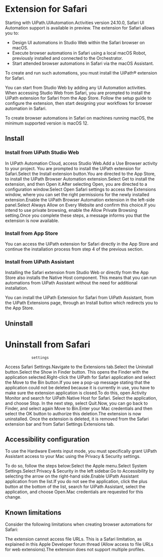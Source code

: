 ﻿# Extension for Safari

Starting with UiPath.UIAutomation.Activities version 24.10.0, Safari UI Automation support is available in preview. The extension for Safari allows you to:

* Design UI automations in Studio Web within the Safari browser on macOS.
* Execute browser automations in Safari using a local macOS Robot, previously installed and connected to the Orchestrator.
* Start attended browser automations in Safari via the macOS Assistant.

To create and run such automations, you must install the UiPath® extension for Safari.

You can start from Studio Web by adding any UI Automation activities. When accessing Studio Web from Safari, you are prompted to install the UiPath extension for Safari from the App Store. Follow the setup guide to configure the extension, then start designing your workflows for browser automation in Safari.

To create browser automations in Safari on machines running macOS, the minimum supported version is macOS 12.

## Install




### Install from UiPath Studio Web

In UiPath Automation Cloud, access Studio Web.Add a Use Browser activity to your project. You are prompted to install
                    the UiPath extension for Safari.Select the Install extension button.You are directed to the App Store, to install the UiPath Browser
                        Automation extension.Select Get to install the extension, and then Open it.After selecting Open, you are directed to a configuration window.Select Open Safari settings to access the Extensions window,
                    where you can set the right permissions for the newly installed extension.Enable the UiPath Browser Automation extension in the left-side
                            panel.Select Always Allow on Every Website and confirm this
                            choice.If you intend to use private browsing, enable the Allow Private
                                Browsing setting.Once you complete these steps, a message informs you that the extension is now
                    available.


### Install from App Store

You can access the UiPath extension for Safari directly in the App Store and continue the installation process from step 4 of the previous section.


### Install from UiPath Assistant

Installing the Safari extension from Studio Web or directly from the App Store also installs the Native Host component. This means that you can run automations from UiPath Assistant without the need for additional installation.

You can install the UiPath Extension for Safari from UiPath Assistant, from the UiPath
                Extensions page, through an Install button which redirects you to the
                App Store.


## Uninstall

# Uninstall from Safari
                settings

Access Safari Settings.Navigate to the Extensions tab.Select the Uninstall button.Select the Show in Finder button. This opens the Finder with the
                    application selected.Right-click the UiPath for Safari application and select the Move to
                        the Bin button.If you see a pop-up message stating that the application could not be deleted
                        because it is currently in use, you have to make sure the extension
                        application is closed.To do this, open Activity Monitor and search for UiPath Native Host
                            for Safari. Select the application, and choose Stop. In the
                        next step, select Quit.Now, you can go back to Finder, and select again Move to Bin.Enter your Mac credentials and then select the OK button to authorize
                    this deletion.The extension is now uninstalled. Once the extension is deleted, it is removed
                    from the Safari extension bar and from Safari Settings Extensions tab.


## Accessibility configuration

To use the Hardware Events input mode, you must specifically grant UiPath
                Assistant access to your Mac using the Privacy & Security
            settings.

To do so, follow the steps below:Select the Apple menu.Select System Settings.Select Privacy & Security in the left sidebar.Go to Accessibility by selecting the arrow on the right-hand side.Enable UiPath Assistant application from the list.If you do not see the application, click the plus button at the bottom of the
                        list, search for UiPath Assistant, select the application, and choose
                            Open.Mac credentials are requested for this change.


## Known limitations

Consider the following limitations when creating browser automations for Safari:

The extension cannot access file
                    URLs. This is a Safari limitation, as explained in this Apple Developer forum
                    thread (Allow access to file URLs for web
                        extensions).The extension does not support
                        multiple profiles.

